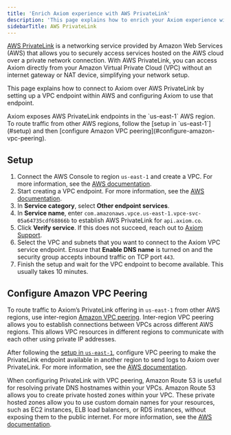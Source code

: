 ```yaml
---
title: 'Enrich Axiom experience with AWS PrivateLink'
description: 'This page explains how to enrich your Axiom experience with AWS PrivateLink.'
sidebarTitle: AWS PrivateLink
---
```


[AWS PrivateLink](https://aws.amazon.com/privatelink/) is a networking service provided by Amazon Web Services (AWS) that allows you to securely access services hosted on the AWS cloud over a private network connection. With AWS PrivateLink, you can access Axiom directly from your Amazon Virtual Private Cloud (VPC) without an internet gateway or NAT device, simplifying your network setup.

This page explains how to connect to Axiom over AWS PrivateLink by setting up a VPC endpoint within AWS and configuring Axiom to use that endpoint.

<Note>
Axiom exposes AWS PrivateLink endpoints in the `us-east-1` AWS region. To route traffic from other AWS regions, follow the [setup in `us-east-1`](#setup) and then [configure Amazon VPC peering](#configure-amazon-vpc-peering).
</Note>

## Setup

1. Connect the AWS Console to region `us-east-1` and create a VPC. For more information, see the [AWS documentation](https://docs.aws.amazon.com/vpc/latest/privatelink/getting-started.html).
1. Start creating a VPC endpoint. For more information, see the [AWS documentation](https://docs.aws.amazon.com/vpc/latest/privatelink/create-interface-endpoint.html#create-interface-endpoint-aws).
1. In **Service category**, select **Other endpoint services**.
1. In **Service name**, enter `com.amazonaws.vpce.us-east-1.vpce-svc-05a64735cdf68866b` to establish AWS PrivateLink for `api.axiom.co`.
1. Click **Verify service**. If this does not succeed, reach out to [Axiom Support](https://axiom.co/contact).
1. Select the VPC and subnets that you want to connect to the Axiom VPC service endpoint. Ensure that **Enable DNS name** is turned on and the security group accepts inbound traffic on TCP port `443`.
1. Finish the setup and wait for the VPC endpoint to become available. This usually takes 10 minutes.

## Configure Amazon VPC Peering

To route traffic to Axiom’s PrivateLink offering in `us-east-1` from other AWS regions, use inter-region [Amazon VPC peering](https://docs.aws.amazon.com/vpc/latest/peering/what-is-vpc-peering.html). Inter-region VPC peering allows you to establish connections between VPCs across different AWS regions. This allows VPC resources in different regions to communicate with each other using private IP addresses.

After following the [setup in `us-east-1`](#setup), configure VPC peering to make the PrivateLink endpoint available in another region to send logs to Axiom over PrivateLink. For more information, see the [AWS documentation](https://docs.aws.amazon.com/vpc/latest/peering/working-with-vpc-peering.html).

When configuring PrivateLink with VPC peering, Amazon Route 53 is useful for resolving private DNS hostnames within your VPCs. Amazon Route 53 allows you to create private hosted zones within your VPC. These private hosted zones allow you to use custom domain names for your resources, such as EC2 instances, ELB load balancers, or RDS instances, without exposing them to the public internet. For more information, see the [AWS documentation](https://docs.aws.amazon.com/Route53/latest/DeveloperGuide/hosted-zones-private.html).